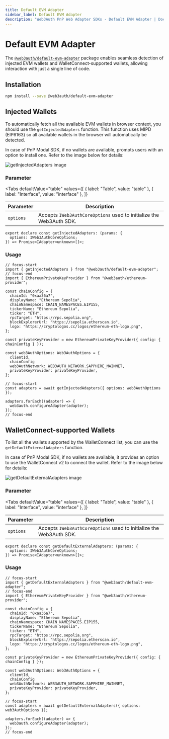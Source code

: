 ```yaml
---
title: Default EVM Adapter
sidebar_label: Default EVM Adapter
description: "Web3Auth PnP Web Adapter SDKs - Default EVM Adapter | Documentation - Web3Auth"
---
```


# Default EVM Adapter


The [`@web3auth/default-evm-adapter`](https://npmjs.com/package/@web3auth/default-evm-adapter)
package enables seamless detection of injected EVM wallets and WalletConnect-supported wallets,
allowing interaction with just a single line of code.

## Installation

```bash npm2yarn
npm install --save @web3auth/default-evm-adapter
```

## Injected Wallets

To automatically fetch all the available EVM wallets in browser context, you should use the
`getInjectedAdapters` function. This function uses MIPD (EIP6163) so all available wallets in the
browser will automatically be detected.

In case of PnP Modal SDK, if no wallets are available, prompts users with an option to install one.
Refer to the image below for details:

![getInjectedAdapters image](/images/injected-adapter.png)

### Parameter

<Tabs
  defaultValue="table"
  values={[
    { label: "Table", value: "table" },
    { label: "Interface", value: "interface" },
  ]}
>

<TabItem value="table">

| Parameter | Description                                                         |
| --------- | ------------------------------------------------------------------- |
| `options` | Accepts `IWeb3AuthCoreOptions` used to initialize the Web3Auth SDK. |

</TabItem>

<TabItem value="interface">

```tsx
export declare const getInjectedAdapters: (params: {
  options: IWeb3AuthCoreOptions;
}) => Promise<IAdapter<unknown>[]>;
```

</TabItem>

</Tabs>

### Usage

```tsx
// focus-start
import { getInjectedAdapters } from "@web3auth/default-evm-adapter";
// focus-end
import { EthereumPrivateKeyProvider } from "@web3auth/ethereum-provider";

const chainConfig = {
  chainId: "0xaa36a7",
  displayName: "Ethereum Sepolia",
  chainNamespace: CHAIN_NAMESPACES.EIP155,
  tickerName: "Ethereum Sepolia",
  ticker: "ETH",
  rpcTarget: "https://rpc.sepolia.org",
  blockExplorerUrl: "https://sepolia.etherscan.io",
  logo: "https://cryptologos.cc/logos/ethereum-eth-logo.png",
};

const privateKeyProvider = new EthereumPrivateKeyProvider({ config: { chainConfig } });

const web3AuthOptions: Web3AuthOptions = {
  clientId,
  chainConfig
  web3AuthNetwork: WEB3AUTH_NETWORK.SAPPHIRE_MAINNET,
  privateKeyProvider: privateKeyProvider,
};

// focus-start
const adapters = await getInjectedAdapters({ options: web3AuthOptions });

adapters.forEach((adapter) => {
  web3auth.configureAdapter(adapter);
});
// focus-end
```

## WalletConnect-supported Wallets

To list all the wallets supported by the WalletConnect list, you can use the
`getDefaultExternalAdapters` function.

In case of PnP Modal SDK, if no wallets are available, it provides an option to use the
WalletConnect v2 to connect the wallet. Refer to the image below for details:

![getDefaultExternalAdapters image](/images/default-adapter.png)

### Parameter

<Tabs
  defaultValue="table"
  values={[
    { label: "Table", value: "table" },
    { label: "Interface", value: "interface" },
  ]}
>

<TabItem value="table">

| Parameter | Description                                                         |
| --------- | ------------------------------------------------------------------- |
| `options` | Accepts `IWeb3AuthCoreOptions` used to initialize the Web3Auth SDK. |

</TabItem>

<TabItem value="interface">

```tsx
export declare const getDefaultExternalAdapters: (params: {
  options: IWeb3AuthCoreOptions;
}) => Promise<IAdapter<unknown>[]>;
```

</TabItem>

</Tabs>

### Usage

```tsx
// focus-start
import { getDefaultExternalAdapters } from "@web3auth/default-evm-adapter";
// focus-end
import { EthereumPrivateKeyProvider } from "@web3auth/ethereum-provider";

const chainConfig = {
  chainId: "0xaa36a7",
  displayName: "Ethereum Sepolia",
  chainNamespace: CHAIN_NAMESPACES.EIP155,
  tickerName: "Ethereum Sepolia",
  ticker: "ETH",
  rpcTarget: "https://rpc.sepolia.org",
  blockExplorerUrl: "https://sepolia.etherscan.io",
  logo: "https://cryptologos.cc/logos/ethereum-eth-logo.png",
};

const privateKeyProvider = new EthereumPrivateKeyProvider({ config: { chainConfig } });

const web3AuthOptions: Web3AuthOptions = {
  clientId,
  chainConfig
  web3AuthNetwork: WEB3AUTH_NETWORK.SAPPHIRE_MAINNET,
  privateKeyProvider: privateKeyProvider,
};

// focus-start
const adapters = await getDefaultExternalAdapters({ options: web3AuthOptions });

adapters.forEach((adapter) => {
  web3auth.configureAdapter(adapter);
});
// focus-end
```
